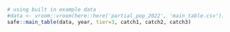 ```r
# using built in example data 
#data <- vroom::vroom(here::here('partial_pop_2022', 'main_table.csv'))
safe::main_table(data, year, tier=3, catch1, catch2, catch3)
```
